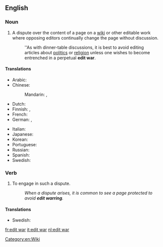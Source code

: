 ==English==

===Noun===
{{en-noun|head=[[edit]] [[war]]}}

# {{label|en|Wiktionary and WMF jargon}} A dispute over the content of a page on a [[wiki]] or other editable work where opposing editors continually change the page without discussion.
#: ''As with dinner-table discussions, it is best to avoid editing articles about [[politics]] or [[religion]] unless one wishes to become entrenched in a perpetual '''edit war'''.

====Translations====
{{trans-top|a dispute over the content of a page on a wiki or other editable work}}
* Arabic: {{t|ar|حَرْب اَلتَّحْرِير|f}}
* Chinese:
*: Mandarin: {{t|cmn|編輯戰|sc=Hani}}, {{t|cmn|编辑战|tr=biānjí zhàn|sc=Hani}}
* Dutch: {{t+|nl|bewerkingsoorlog}}
* Finnish: {{t|fi|muokkaussota}}, {{t|fi|palautussota}}
* French: {{t+|fr|guerre d'édition|f}}
* German: {{t|de|Edit-War|m}}, {{t|de|Bearbeitungskrieg|f}}
{{trans-mid}}
* Italian: {{t|it|guerra di modifiche|f}}
* Japanese: {{t|ja|編集合戦|tr=へんしゅうがっせん, henshū gassen|sc=Jpan}}
* Korean: {{t|ko|편집 분쟁|sc=Kore}}
* Portuguese: {{t|pt|guerra de edições|f}}
* Russian: {{t|ru|война́ пра́вок|f}}
* Spanish: {{t|es|guerra de ediciones|f}}
* Swedish: {{t|sv|redigeringskrig|n}}
{{trans-bottom}}

===Verb===
{{head|en|verb|head=[[edit]] [[war]]}}

# {{label|en|Wiktionary and WMF jargon}} To engage in such a dispute.
#: ''When a dispute arises, it is common to see a page protected to avoid '''edit warring'''.''

====Translations====
{{trans-top|to engage in an edit war}}
* Swedish: {{t|sv|redigeringskriga}}
{{trans-mid}}
{{trans-bottom}}

[[Category:en:Wiki]]

[[fr:edit war]]
[[it:edit war]]
[[nl:edit war]]
